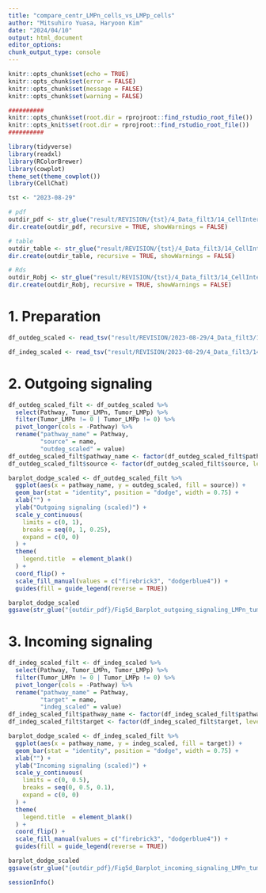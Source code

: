 ```yaml
---
title: "compare_centr_LMPn_cells_vs_LMPp_cells"
author: "Mitsuhiro Yuasa, Haryoon Kim"
date: "2024/04/10"
output: html_document
editor_options: 
chunk_output_type: console
---
```


```r
knitr::opts_chunk$set(echo = TRUE)
knitr::opts_chunk$set(error = FALSE)
knitr::opts_chunk$set(message = FALSE)
knitr::opts_chunk$set(warning = FALSE)

##########
knitr::opts_chunk$set(root.dir = rprojroot::find_rstudio_root_file())
knitr::opts_knit$set(root.dir = rprojroot::find_rstudio_root_file())
##########
```

```r
library(tidyverse)
library(readxl)
library(RColorBrewer)
library(cowplot)
theme_set(theme_cowplot())
library(CellChat)
```

```r
tst <- "2023-08-29"

# pdf
outdir_pdf <- str_glue("result/REVISION/{tst}/4_Data_filt3/14_CellInteraction/03_compare_centr_LMPn_cells_vs_LMPp_cells/pdf")
dir.create(outdir_pdf, recursive = TRUE, showWarnings = FALSE)

# table
outdir_table <- str_glue("result/REVISION/{tst}/4_Data_filt3/14_CellInteraction/03_compare_centr_LMPn_cells_vs_LMPp_cells/table")
dir.create(outdir_table, recursive = TRUE, showWarnings = FALSE)

# Rds
outdir_Robj <- str_glue("result/REVISION/{tst}/4_Data_filt3/14_CellInteraction/03_compare_centr_LMPn_cells_vs_LMPp_cells/rds")
dir.create(outdir_Robj, recursive = TRUE, showWarnings = FALSE)
```

# 1. Preparation
```r
df_outdeg_scaled <- read_tsv("result/REVISION/2023-08-29/4_Data_filt3/14_CellInteraction/02_CellChat_celltype_overall_detail/table/mat_netAnalysis_signalingRole_outgoing_scaled.txt")

df_indeg_scaled <- read_tsv("result/REVISION/2023-08-29/4_Data_filt3/14_CellInteraction/02_CellChat_celltype_overall_detail/table/mat_netAnalysis_signalingRole_incoming_scaled.txt")
```

# 2. Outgoing signaling
```r
df_outdeg_scaled_filt <- df_outdeg_scaled %>% 
  select(Pathway, Tumor_LMPn, Tumor_LMPp) %>% 
  filter(Tumor_LMPn != 0 | Tumor_LMPp != 0) %>% 
  pivot_longer(cols = -Pathway) %>% 
  rename("pathway_name" = Pathway,
         "source" = name,
         "outdeg_scaled" = value)
df_outdeg_scaled_filt$pathway_name <- factor(df_outdeg_scaled_filt$pathway_name, levels = pathway_order)
df_outdeg_scaled_filt$source <- factor(df_outdeg_scaled_filt$source, levels = c("Tumor_LMPp", "Tumor_LMPn"))

barplot_dodge_scaled <- df_outdeg_scaled_filt %>% 
  ggplot(aes(x = pathway_name, y = outdeg_scaled, fill = source)) +
  geom_bar(stat = "identity", position = "dodge", width = 0.75) +
  xlab("") +
  ylab("Outgoing signaling (scaled)") +
  scale_y_continuous(
    limits = c(0, 1),
    breaks = seq(0, 1, 0.25),
    expand = c(0, 0)
  ) +
  theme(
    legend.title  = element_blank()
  ) +
  coord_flip() +
  scale_fill_manual(values = c("firebrick3", "dodgerblue4")) +
  guides(fill = guide_legend(reverse = TRUE))

barplot_dodge_scaled
ggsave(str_glue("{outdir_pdf}/Fig5d_Barplot_outgoing_signaling_LMPn_tumor_cells_vs_LMPp_tumor_cells_bar_scaled.pdf"))
```

# 3. Incoming signaling
```r
df_indeg_scaled_filt <- df_indeg_scaled %>% 
  select(Pathway, Tumor_LMPn, Tumor_LMPp) %>% 
  filter(Tumor_LMPn != 0 | Tumor_LMPp != 0) %>% 
  pivot_longer(cols = -Pathway) %>% 
  rename("pathway_name" = Pathway,
         "target" = name,
         "indeg_scaled" = value)
df_indeg_scaled_filt$pathway_name <- factor(df_indeg_scaled_filt$pathway_name, levels = pathway_order)
df_indeg_scaled_filt$target <- factor(df_indeg_scaled_filt$target, levels = c("Tumor_LMPp", "Tumor_LMPn"))

barplot_dodge_scaled <- df_indeg_scaled_filt %>% 
  ggplot(aes(x = pathway_name, y = indeg_scaled, fill = target)) +
  geom_bar(stat = "identity", position = "dodge", width = 0.75) +
  xlab("") +
  ylab("Incoming signaling (scaled)") +
  scale_y_continuous(
    limits = c(0, 0.5),
    breaks = seq(0, 0.5, 0.1),
    expand = c(0, 0)
  ) +
  theme(
    legend.title  = element_blank()
  ) +
  coord_flip() +
  scale_fill_manual(values = c("firebrick3", "dodgerblue4")) +
  guides(fill = guide_legend(reverse = TRUE))

barplot_dodge_scaled
ggsave(str_glue("{outdir_pdf}/Fig5d_Barplot_incoming_signaling_LMPn_tumor_cells_vs_LMPp_tumor_cells_bar_scaled.pdf"))
```

```r
sessionInfo()
```
